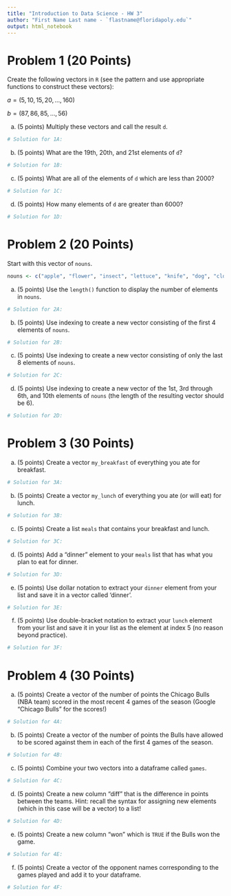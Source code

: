 ```yaml
---
title: "Introduction to Data Science - HW 3"
author: "First Name Last name - `flastname@floridapoly.edu`"
output: html_notebook
---
```



# Problem 1 (20 Points)

Create the following vectors in `R` (see the pattern and use appropriate functions to construct these vectors):

$a = (5, 10, 15, 20, ..., 160)$

$b = (87, 86, 85, ..., 56)$

(a) (5 points) Multiply these vectors and call the result `d`. 

```r
# Solution for 1A:


```

(b) (5 points) What are the 19th, 20th, and 21st elements of `d`?

```r
# Solution for 1B:


```

(c) (5 points) What are all of the elements of `d` which are less than 2000?

```r
# Solution for 1C:


```


(d) (5 points) How many elements of `d` are greater than 6000?

```r
# Solution for 1D:


```


# Problem 2 (20 Points)

Start with this vector of `nouns`.  

```r
nouns <- c("apple", "flower", "insect", "lettuce", "knife", "dog", "cloud", "person", "cabinet", "flower" )
```

(a) (5 points) Use the `length()` function to display the number of elements in `nouns`.

```r
# Solution for 2A:


```

(b) (5 points) Use indexing to create a new vector consisting of the first 4 elements of `nouns`.

```r
# Solution for 2B:


```

(c) (5 points) Use indexing to create a new vector consisting of only the last 8 elements of `nouns`.

```r
# Solution for 2C:


```

(d) (5 points) Use indexing to create a new vector of the 1st, 3rd through 6th, and 10th elements of `nouns` (the length of the resulting vector should be 6).

```r
# Solution for 2D:


```


# Problem 3 (30 Points)

(a) (5 points) Create a vector `my_breakfast` of everything you ate for breakfast.

```r
# Solution for 3A:


```

(b) (5 points) Create a vector `my_lunch` of everything you ate (or will eat) for lunch.

```r
# Solution for 3B:


```

(c) (5 points) Create a list `meals` that contains your breakfast and lunch.

```r
# Solution for 3C:


```

(d) (5 points) Add a "dinner" element to your `meals` list that has what you plan to eat for dinner.

```r
# Solution for 3D:


```

(e) (5 points) Use dollar notation to extract your `dinner` element from your list and save it in a vector called 'dinner'.

```r
# Solution for 3E:


```

(f) (5 points) Use double-bracket notation to extract your `lunch` element from your list and save it in your list as the element at index 5 (no reason beyond practice).

```r
# Solution for 3F:


```


# Problem 4 (30 Points)

(a) (5 points) Create a vector of the number of points the Chicago Bulls (NBA team) scored in the most recent 4 games of the season (Google "Chicago Bulls" for the scores!)

```r
# Solution for 4A:


```

(b) (5 points) Create a vector of the number of points the Bulls have allowed to be scored against them in each of the first 4 games of the season.

```r
# Solution for 4B:


```

(c) (5 points) Combine your two vectors into a dataframe called `games`.

```r
# Solution for 4C:


```

(d) (5 points) Create a new column "diff" that is the difference in points between the teams. Hint: recall the syntax for assigning new elements (which in this case will be a vector) to a list!

```r
# Solution for 4D:


```

(e) (5 points) Create a new column "won" which is `TRUE` if the Bulls won the game.

```r
# Solution for 4E:


```

(f) (5 points) Create a vector of the opponent names corresponding to the games played and add it to your dataframe.

```r
# Solution for 4F:


```

